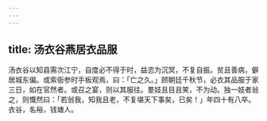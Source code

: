 ```yaml
---
---
---
```

title: 汤衣谷燕居衣品服
---



汤衣谷以知县需次江宁，自度必不得于时，益恣为沉冥，不复自振。贫且善病，僻居城东偏。或索衙参时手板观焉，曰：「亡之久。」顾朝廷千秋节，必衣其品服于家三日，如在官然者。或召之宴，则以其服往。羣妓且目且笑，不为动。独一妓者翁之，则慨然曰：「若翁我，知我且老，不复堪天下事矣，已矣！」年四十有八卒。衣谷，名裕，钱塘人。